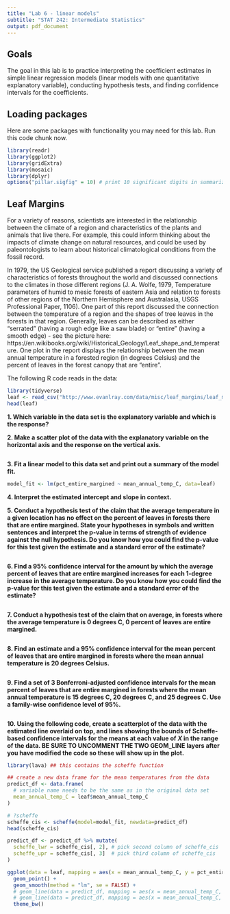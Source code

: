 ---
title: "Lab 6 - linear models"
subtitle: "STAT 242: Intermediate Statistics"
output: pdf_document
---

## Goals

The goal in this lab is to practice interpreting the coefficient estimates in simple linear regression models (linear models with one quantitative explanatory variable), conducting hypothesis tests, and finding confidence intervals for the coefficients.

## Loading packages

Here are some packages with functionality you may need for this lab.  Run this code chunk now.

```{r}
library(readr)
library(ggplot2)
library(gridExtra)
library(mosaic)
library(dplyr)
options("pillar.sigfig" = 10) # print 10 significant digits in summarize output
```

## Leaf Margins

For a variety of reasons, scientists are interested in the relationship between the climate of a region and characteristics of the plants and animals that live there.  For example, this could inform thinking about the impacts of climate change on natural resources, and could be used by paleontologists to learn about historical climatological conditions from the fossil record.

In 1979, the US Geological service published a report discussing a variety of characteristics of forests throughout the world and discussed connections to the climates in those different regions (J. A. Wolfe, 1979, Temperature parameters of humid to mesic forests of eastern Asia and relation to forests of other regions of the Northern Hemisphere and Australasia, USGS Professional Paper, 1106).  One part of this report discussed the connection between the temperature of a region and the shapes of tree leaves in the forests in that region.  Generally, leaves can be described as either "serrated" (having a rough edge like a saw blade) or "entire" (having a smooth edge) - see the picture here: https://en.wikibooks.org/wiki/Historical_Geology/Leaf_shape_and_temperature.  One plot in the report displays the relationship between the mean annual temperature in a forested region (in degrees Celsius) and the percent of leaves in the forest canopy that are "entire".

The following R code reads in the data:

```{r}
library(tidyverse)
leaf <- read_csv("http://www.evanlray.com/data/misc/leaf_margins/leaf_margins.csv")
head(leaf)
```

**1. Which variable in the data set is the explanatory variable and which is the response?**



**2. Make a scatter plot of the data with the explanatory variable on the horizontal axis and the response on the vertical axis.**

```{r}

```

**3. Fit a linear model to this data set and print out a summary of the model fit.**

```{r}
model_fit <- lm(pct_entire_margined ~ mean_annual_temp_C, data=leaf)
```

**4. Interpret the estimated intercept and slope in context.**



**5. Conduct a hypothesis test of the claim that the average temperature in a given location has no effect on the percent of leaves in forests there that are entire margined.  State your hypotheses in symbols and written sentences and interpret the p-value in terms of strength of evidence against the null hypothesis. Do you know how you could find the p-value for this test given the estimate and a standard error of the estimate?**

```{r}

```



**6. Find a 95% confidence interval for the amount by which the average percent of leaves that are entire margined increases for each 1-degree increase in the average temperature.  Do you know how you could find the p-value for this test given the estimate and a standard error of the estimate?**

```{r}

```

**7. Conduct a hypothesis test of the claim that on average, in forests where the average temperature is 0 degrees C, 0 percent of leaves are entire margined.**

```{r}

```

**8. Find an estimate and a 95% confidence interval for the mean percent of leaves that are entire margined in forests where the mean annual temperature is 20 degrees Celsius.**

```{r}

```

**9. Find a set of 3 Bonferroni-adjusted confidence intervals for the mean percent of leaves that are entire margined in forests where the mean annual temperature is 15 degrees C, 20 degrees C, and 25 degrees C.  Use a family-wise confidence level of 95%.**

```{r}

```

**10. Using the following code, create a scatterplot of the data with the estimated line overlaid on top, and lines showing the bounds of Scheffe-based confidence intervals for the means at each value of $X$ in the range of the data. BE SURE TO UNCOMMENT THE TWO GEOM_LINE layers after you have modified the code so these will show up in the plot.**

```{r}
library(lava) ## this contains the scheffe function

## create a new data frame for the mean temperatures from the data
predict_df <- data.frame(
  # variable name needs to be the same as in the original data set
  mean_annual_temp_C = leaf$mean_annual_temp_C
)

# ?scheffe
scheffe_cis <- scheffe(model=model_fit, newdata=predict_df)
head(scheffe_cis)

predict_df <- predict_df %>% mutate(
  scheffe_lwr = scheffe_cis[, 2], # pick second column of scheffe_cis
  scheffe_upr = scheffe_cis[, 3]  # pick third column of scheffe_cis
)

ggplot(data = leaf, mapping = aes(x = mean_annual_temp_C, y = pct_entire_margined)) +
  geom_point() +
  geom_smooth(method = "lm", se = FALSE) +
  # geom_line(data = predict_df, mapping = aes(x = mean_annual_temp_C, y = ADD_HERE )) + # replace ADD_HERE with the lower scheffe bound
  # geom_line(data = predict_df, mapping = aes(x = mean_annual_temp_C, y = ADD_HERE )) + # replace ADD_HERE with the upper scheffe bound
  theme_bw()

```